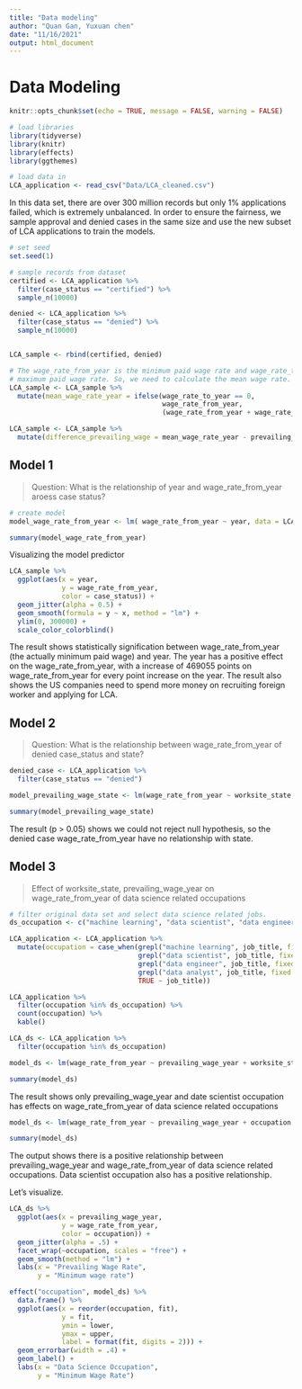 ```yaml
---
title: "Data modeling"
author: "Quan Gan, Yuxuan chen"
date: "11/16/2021"
output: html_document
---
```


# Data Modeling

```r
knitr::opts_chunk$set(echo = TRUE, message = FALSE, warning = FALSE)
```

```r
# load libraries
library(tidyverse)
library(knitr)
library(effects)
library(ggthemes)
```

```r
# load data in
LCA_application <- read_csv("Data/LCA_cleaned.csv")
```

In this data set, there are over 300 million records but only 1% applications failed,
which is extremely unbalanced. In order to ensure the fairness, we sample approval 
and denied cases in the same size and use the new subset of LCA applications to train 
the models.

```r

# set seed
set.seed(1)

# sample records from dataset
certified <- LCA_application %>% 
  filter(case_status == "certified") %>% 
  sample_n(10000)

denied <- LCA_application %>% 
  filter(case_status == "denied") %>% 
  sample_n(10000)


LCA_sample <- rbind(certified, denied)

# The wage_rate_from_year is the minimum paid wage rate and wage_rate_to_year is the
# maximum paid wage rate. So, we need to calculate the mean wage rate.
LCA_sample <- LCA_sample %>% 
  mutate(mean_wage_rate_year = ifelse(wage_rate_to_year == 0, 
                                      wage_rate_from_year,
                                      (wage_rate_from_year + wage_rate_to_year)/2))

LCA_sample <- LCA_sample %>% 
  mutate(difference_prevailing_wage = mean_wage_rate_year - prevailing_wage_year)

```


## Model 1

> Question: What is the relationship of year and wage_rate_from_year aroess case status?

```r
# create model
model_wage_rate_from_year <- lm( wage_rate_from_year ~ year, data = LCA_sample)

summary(model_wage_rate_from_year)
```
Visualizing the model predictor


```r
LCA_sample %>% 
  ggplot(aes(x = year,
             y = wage_rate_from_year,
             color = case_status)) +
  geom_jitter(alpha = 0.5) +
  geom_smooth(formula = y ~ x, method = "lm") +
  ylim(0, 300000) +
  scale_color_colorblind() 
```
The result shows statistically signification between wage_rate_from_year (the actually 
minimum paid wage) and year. The year has a positive effect on the wage_rate_from_year, 
with a increase of 469055 points on wage_rate_from_year for every point increase on the year. 
The result also shows the US companies need to spend more money on recruiting foreign 
worker and applying for LCA.

## Model 2

> Question: What is the relationship between wage_rate_from_year of denied case_status and state?

```r

denied_case <- LCA_application %>% 
  filter(case_status == "denied")

model_prevailing_wage_state <- lm(wage_rate_from_year ~ worksite_state, data = denied_case)

summary(model_prevailing_wage_state)
```
The result (p > 0.05) shows we could not reject null hypothesis, so the denied case wage_rate_from_year have no relationship with state.

## Model 3

> Effect of worksite_state, prevailing_wage_year on wage_rate_from_year of data science related occupations

```r
# filter original data set and select data science related jobs.
ds_occupation <- c("machine learning", "data scientist", "data engineer", "data analyst")

LCA_application <- LCA_application %>% 
  mutate(occupation = case_when(grepl("machine learning", job_title, fixed = TRUE) ~ "machine learning",
                                grepl("data scientist", job_title, fixed = TRUE) ~ "data scientist",
                                grepl("data engineer", job_title, fixed = TRUE) ~ "data engineer",
                                grepl("data analyst", job_title, fixed = TRUE) ~ "data analyst",
                                TRUE ~ job_title))

LCA_application %>% 
  filter(occupation %in% ds_occupation) %>% 
  count(occupation) %>% 
  kable()
```

```r
LCA_ds <- LCA_application %>% 
  filter(occupation %in% ds_occupation)

model_ds <- lm(wage_rate_from_year ~ prevailing_wage_year + worksite_state + occupation, data = LCA_ds)

summary(model_ds)
```
The result shows only prevailing_wage_year and date scientist occupation has effects on wage_rate_from_year of data science related occupations

```r
model_ds <- lm(wage_rate_from_year ~ prevailing_wage_year + occupation, data = LCA_ds)

summary(model_ds)
```
The output shows there is a positive relationship between prevailing_wage_year and wage_rate_from_year of data science related occupations. Data scientist occupation also has a positive relationship.

Let's visualize.

```r
LCA_ds %>% 
  ggplot(aes(x = prevailing_wage_year,
             y = wage_rate_from_year,
             color = occupation)) +
  geom_jitter(alpha = .5) +
  facet_wrap(~occupation, scales = "free") +
  geom_smooth(method = "lm") +
  labs(x = "Prevailing Wage Rate",
       y = "Minimum wage rate")
```
```r
effect("occupation", model_ds) %>%
  data.frame() %>%
  ggplot(aes(x = reorder(occupation, fit),
             y = fit,
             ymin = lower,
             ymax = upper,
             label = format(fit, digits = 2))) +
  geom_errorbar(width = .4) +
  geom_label() +
  labs(x = "Data Science Occupation",
       y = "Minimum Wage Rate")
```




